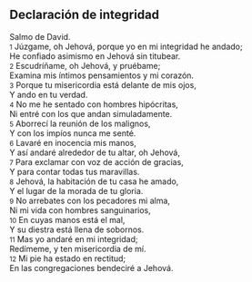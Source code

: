 == Declaración de integridad ==

Salmo de David.<br>
{{anchor|1}} <small>1</small> Júzgame, oh Jehová, porque yo en mi integridad he andado;<br>
He confiado asimismo en Jehová sin titubear.<br>
{{anchor|2}} <small>2</small> Escudríñame, oh Jehová, y pruébame;<br>
Examina mis íntimos pensamientos y mi corazón.<br>
{{anchor|3}} <small>3</small> Porque tu misericordia está delante de mis ojos,<br>
Y ando en tu verdad.<br>
{{anchor|4}} <small>4</small> No me he sentado con hombres hipócritas,<br>
Ni entré con los que andan simuladamente.<br>
{{anchor|5}} <small>5</small> Aborrecí la reunión de los malignos,<br>
Y con los impíos nunca me senté.<br>
{{anchor|6}} <small>6</small> Lavaré en inocencia mis manos,<br>
Y así andaré alrededor de tu altar, oh Jehová,<br>
{{anchor|7}} <small>7</small> Para exclamar con voz de acción de gracias,<br>
Y para contar todas tus maravillas.<br>
{{anchor|8}} <small>8</small> Jehová, la habitación de tu casa he amado,<br>
Y el lugar de la morada de tu gloria.<br>
{{anchor|9}} <small>9</small> No arrebates con los pecadores mi alma,<br>
Ni mi vida con hombres sanguinarios,<br>
{{anchor|10}} <small>10</small> En cuyas manos está el mal,<br>
Y su diestra está llena de sobornos.<br>
{{anchor|11}} <small>11</small> Mas yo andaré en mi integridad;<br>
Redímeme, y ten misericordia de mí.<br>
{{anchor|12}} <small>12</small> Mi pie ha estado en rectitud;<br>
En las congregaciones bendeciré a Jehová.<br>
